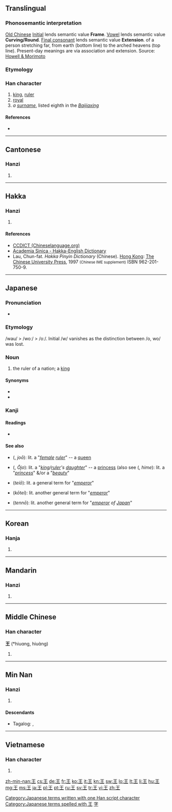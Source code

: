 ==Translingual==
{{stroke order|type=bw}}
{{stroke order|type=jbw}}
{{stroke order|type=animate}}

===Phonosemantic interpretation===

[[w:Old_Chinese|Old Chinese]] [[w:Old_Chinese_phonology#Initials|Initial]] {{IPAchar|/*k-/}} lends semantic value '''Frame'''. [[w:Old_Chinese_phonology#Vowels|Vowel]] {{IPAchar|/*-ua-/}} lends semantic value '''Curving/Round'''. [[w:Old_Chinese_phonology#Tones_and_final_consonants|Final consonant]] {{IPAchar|/*-ng/}} lends semantic value '''Extension'''.
{{liushu|p}} of a person stretching far, from earth (bottom line) to the arched heavens (top line). Present-day meanings are via association and extension.
Source: [http://www.kanjinetworks.com/eng/kanji-dictionary/online-kanji-etymology-dictionary.cfm?kanji_id=KUANG07 Howell & Morimoto]

===Etymology===
{{Han etyl}}

===Han character===
{{Han char|rn=96|rad=玉|as=00|sn=4|four=1010<sub>4</sub>|canj=一土 (MG)}}
{{wikipedia|Wang (surname)|Wang}}

# [[king]], [[ruler]]
# [[royal]]
# ''a [[surname]]'', listed eighth in the ''[[:w:Baijiaxing|Baijiaxing]]''

====References====
* {{Han ref|kx=0727.020|dkj=20823|dj=1137.010|hdz=21099.100|uh=738B|ud=29579|bh=A4FD|bd=42237}}

----

==Cantonese==

===Hanzi===
{{yue-hanzi|jyut=[[wong4]], [[wong6]]|y=wong4, wong6}}

# {{defn|lang=yue|sort=玉00}}

----

==Hakka==

===Hanzi===
{{hak-hanzi|poj=vông (vong<sup>5</sup>)|gd=wong<sup>2</sup>; vong<sup>2</sup>, vong<sup>2</sup> [Meixian], vong<sup>2</sup> [Kwangtung]|hpy=ong2, vong2}}

# {{defn|lang=hak|sort=玉00}}

====References====
*[http://www.chineselanguage.org/dictionaries/?mode=view&module=chardict&query=%E7%8E%8B CCDICT (Chineselanguage.org)]
*[http://minhakka.ling.sinica.edu.tw/bkg/hakyin/search.php?DETAIL=1&LIMIT=id=54629&dbname=su_tian_1&graph=2 Academia Sinica - Hakka-English Dictionary]
*Lau, Chun-fat. ''Hakka Pinyin Dictionary'' (Chinese). [[Hong Kong]]: [[w:Chinese University of Hong Kong|The Chinese University Press]], 1997 <small>(Chinese IME supplement)</small> ISBN 962-201-750-9.

----

==Japanese==
{{wikipedia|lang=ja}}

===Pronunciation===
* {{IPA|/oː/|lang=ja}}

===Etymology===
/wau/ > /woː/ > /oː/. Initial /w/ vanishes as the distinction between /o, wo/ was lost.

===Noun===
{{ja-noun|k|hira=おう|hhira=わう|rom=ō}}

# the ruler of a nation; a [[king]]

====Synonyms====
* {{l|ja|玉}}
* {{l|ja|主}}

===Kanji===
{{ja-kanji|grade=1|rs=玉00}}

====Readings====
* {{ja-readings|goon=[[おう]] (ō)|kanon=[[おう]] (ō)|kun=[[きみ]] (kimi)}}

====See also====
* {{l|ja|女王}} ({{l|ja|じょおう}}, ''joō''): lit. a "''[[female]] [[ruler]]''" -- a [[queen]]
* {{l|ja|王女}} ({{l|ja|おうじょ}}, ''Ōjo''): lit. a "''[[king]]/[[ruler]]'s [[daughter]]''" -- a [[princess]] (also see {{l|ja|姫}} ({{l|ja|ひめ}}, ''hime''): lit. a "''[[princess]]''" &/or a "''[[beauty]]''"
* {{l|ja|帝王}} (''teiō''): lit. a general term for "''[[emperor]]''"
* {{l|ja|皇帝}} (''kōtei''): lit. another general term for "''[[emperor]]''"
* {{l|ja|天皇}} (''tennō''): lit. another general term for "''[[emperor]] of [[Japan]]''"

[[Category:Japanese terms written with one Han script character]]
[[Category:Japanese terms spelled with 王]]


{{attention|ja|needs lit. attention}}

----

==Korean==

===Hanja===
{{ko-hanja|hangeul=왕|rv=wang|mr=wang|y=wang|eumhun=임금|ehrv=imgeum|ehmr=imgŭm|ehy=imkum}}

# {{defn|lang=ko|sort=玉00}}

----

==Mandarin==
{{wikipedia|lang=cmn}}

===Hanzi===
{{cmn-hanzi|pin=[[wáng]] ([[wang2]]), [[Wáng]] ([[Wang2]])|wg=wang<sup>2</sup>, Wang<sup>2</sup>}}

# {{defn|lang=cmn|sort=玉00}}

[[Category:Mandarin surnames|字]]

----

==Middle Chinese==

===Han character===
'''王''' (*hiuɑng, hiuɑ̀ng)<!--asterisk indicates that this is a reconstructed pronunciation--><!--Unihan database uses the vowel ɑ instead of a; are they different?-->

# {{defn|lang=zhx-mid|sort=玉00}}

----

==Min Nan==

===Hanzi===
{{nan-hanzi|poj=[[ông]] (ong<sup>5</sup>)}}

# {{defn|lang=nan}}

====Descendants====
* {{qualifier|Hokkien dialect}} Tagalog: {{l|tl|Ong}}, {{l|tl|Wong}}

----

==Vietnamese==

===Han character===
{{vi-hantu|[[vương]], [[vướng]]|rs=玉00}}

# {{defn|lang=vi|sort=玉00}}

[[zh-min-nan:王]]
[[cs:王]]
[[de:王]]
[[fr:王]]
[[ko:王]]
[[it:王]]
[[kn:王]]
[[sw:王]]
[[lo:王]]
[[lt:王]]
[[li:王]]
[[hu:王]]
[[mg:王]]
[[ms:王]]
[[ja:王]]
[[pl:王]]
[[pt:王]]
[[ru:王]]
[[sv:王]]
[[tr:王]]
[[vi:王]]
[[zh:王]]